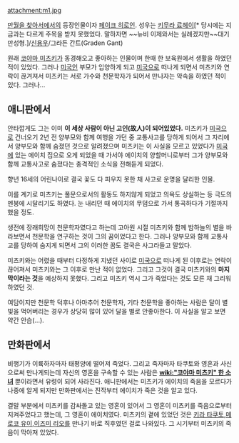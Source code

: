 attachment:m1.jpg

[[만월을 찾아서]]에서의 등장인물이자 [[페이크 히로인]]. 성우는 [[키무라 료헤이]][* 당시에는 지금과는 다르게 주목을 받지 못했었다. 말하자면 ~~뉴비 이제와서는 실례겠지만~~대기만성형.]/[[신용우]]/그라든 간트(Graden Gant)

원래 [[코야마 미츠키]]가 동경해오고 좋아하는 인물이며 한때 한 보육원에서 생활을 하였던 적이 있었다. 그러나 [[미국인]] 부모가 입양하게 되고 [[미국]]으로 떠나게 되면서 미츠키와 연락이 끊겨져서 미츠키는 서로 가수와 천문학자가 되어서 만나자는 약속을 하였던 적이 있다. 그러나... 

== 애니판에서 ==

안타깝게도 그는 이미 '''이 세상 사람이 아닌 고인(故人)이 되어있었다.''' 미츠키가 [[미국]]으로 건너오기 2년 전 양부모와 함께 여행을 가던 중 교통사고를 당하게 되어서 그 자리에서 양부모와 함께 숨졌던 것으로 알려졌으며 미츠키는 이 사실을 모르고 있었다가 [[미국]]에 있는 에이치 집으로 오게 되었을 때 가서야 에이치의 양할머니로부터 그가 양부모와 함께 교통사고로 숨졌다는 충격적인 소식을 전해듣게 되었다. 

향년 16세의 어린나이로 결국 꽃도 다 피우지 못한 채 사고로 운명을 달리한 인물. 

이를 계기로 미츠키는 풀문으로서의 활동도 하지않게 되었고 의욕도 상실하는 등 극도의 멘붕에 시달리기도 하였다. 눈 내리던 때 에이치의 무덤으로 가서 통곡하다가 기절까지 했을 정도.

생전에 장래희망이 천문학자였다고 하는데 고아원 시절 미츠키와 함께 밤하늘의 별을 바라보면서 천문학을 연구하는 것이 그의 꿈이었다고 한다. 그러나 양부모와 함께 교통사고를 당하여 숨지게 되면서 그의 이러한 꿈도 결국은 사그라들고 말았다.

미츠키와는 어렸을 때부터 다정하게 지냈던 사이로 [[미국]]으로 떠나게 된 이후로는 연락이 끊어져서 미츠키와는 그 이후로 만난 적이 없었다. 그리고 그것이 결국 미츠키와의 '''마지막이라는 것'''을 예상하지 못했다. 그리고 미츠키 역시 그가 죽었다는 것도 모른 채 그리워하였던 것.

여담이지만 천문학 덕후나 아마추어 천문학자, 기타 천문학을 좋아하는 사람은 달이 별빛을 먹어버리는 경우가 상당히 많이 있어 달을 별로 안좋아한다. 이 사실을 알고 보면 약간 안습(...).

== 만화판에서 ==
비행기가 이륙하자마자 태평양에 떨어져 죽었다.  그리고 죽자마자 타쿠토와 영혼과 사신으로써 만나게되는데 자신의 영혼을 구속할 수 있는 사람은 '''[[wiki:"코야마 미츠키" 한 소녀]]''' 뿐이라면서 유령이 되어 사라진다. 애니판에서는 미츠키가 에이치의 죽음을 모르다가 나중에 알게 되지만 만화판에서는 진작부터 에이치가 죽은 것을 알고 있다.

결말 부분에서 미츠키를 감싸돌고 있는 영혼이 있어서 그 영혼이 미츠키를 죽음으로부터 지켜주었다고 했는데, 그 영혼이 에이치였다. 미츠키의 곁에 있었던 것은 [[키라 타쿠토]],[[메로코 유이]],[[이즈미 리오]]를 만나기 바로 직후였던 걸로 나와있다. 그 시기부터 미츠키의 죽음이 막아져 있었다.

